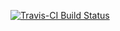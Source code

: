 [![Travis-CI Build Status](https://travis-ci.org/RobertWSmith/forecastR.svg?branch=master)](https://travis-ci.org/RobertWSmith/forecastR)
